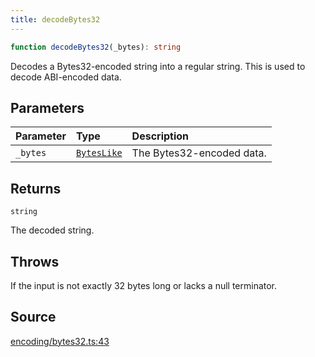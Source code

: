```yaml
---
title: decodeBytes32
---
```


```ts
function decodeBytes32(_bytes): string
```

Decodes a Bytes32-encoded string into a regular string. This is used to decode ABI-encoded data.

## Parameters

| Parameter | Type | Description |
| :------ | :------ | :------ |
| `_bytes` | [`BytesLike`](/content/type-aliases/BytesLike) | The Bytes32-encoded data. |

## Returns

`string`

The decoded string.

## Throws

If the input is not exactly 32 bytes long or lacks a null terminator.

## Source

[encoding/bytes32.ts:43](https://github.com/dominant-strategies/quais-6.js/blob/3237c5c21df47dfe74b210196b4121a22539a577/src/encoding/bytes32.ts#L43)
